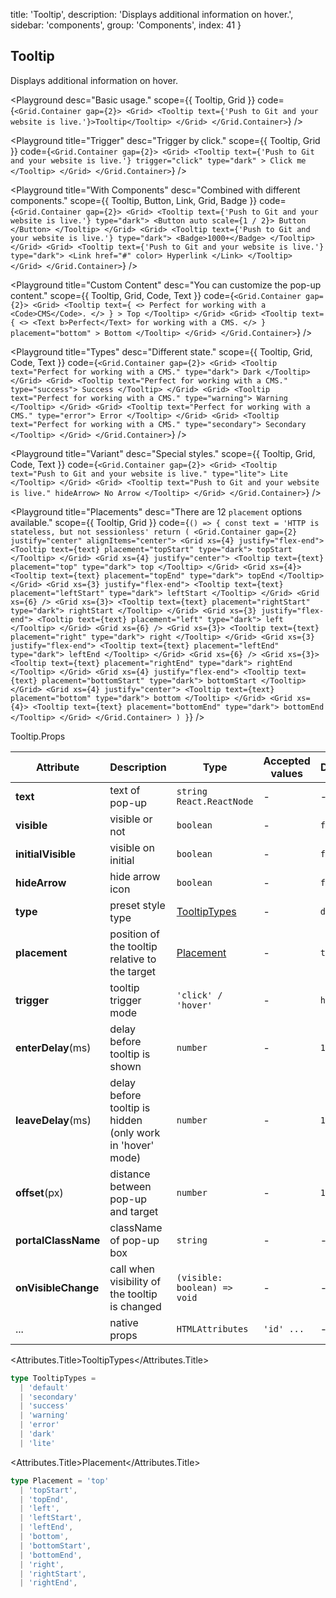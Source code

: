 
  title: 'Tooltip',
  description: 'Displays additional information on hover.',
  sidebar: 'components',
  group: 'Components',
  index: 41
}

## Tooltip

Displays additional information on hover.

<Playground
  desc="Basic usage."
  scope={{ Tooltip, Grid }}
  code={`
<Grid.Container gap={2}>
  <Grid>
    <Tooltip text={'Push to Git and your website is live.'}>Tooltip</Tooltip>
  </Grid>
</Grid.Container>
`}
/>

<Playground
  title="Trigger"
  desc="Trigger by click."
  scope={{ Tooltip, Grid }}
  code={`
<Grid.Container gap={2}>
  <Grid>
    <Tooltip
      text={'Push to Git and your website is live.'}
      trigger="click"
      type="dark"
    >
      Click me
    </Tooltip>
  </Grid>
</Grid.Container>
`}
/>

<Playground
  title="With Components"
  desc="Combined with different components."
  scope={{ Tooltip, Button, Link, Grid, Badge }}
  code={`
<Grid.Container gap={2}>
  <Grid>
    <Tooltip text={'Push to Git and your website is live.'} type="dark">
      <Button auto scale={1 / 2}>
        Button
      </Button>
    </Tooltip>
  </Grid>
  <Grid>
    <Tooltip text={'Push to Git and your website is live.'} type="dark">
      <Badge>1000+</Badge>
    </Tooltip>
  </Grid>
  <Grid>
    <Tooltip text={'Push to Git and your website is live.'} type="dark">
      <Link href="#" color>
        Hyperlink
      </Link>
    </Tooltip>
  </Grid>
</Grid.Container>
`}
/>

<Playground
  title="Custom Content"
  desc="You can customize the pop-up content."
  scope={{ Tooltip, Grid, Code, Text }}
  code={`
<Grid.Container gap={2}>
  <Grid>
    <Tooltip
      text={
        <>
          Perfect for working with a <Code>CMS</Code>.
        </>
      }
    >
      Top
    </Tooltip>
  </Grid>
  <Grid>
    <Tooltip
      text={
        <>
          <Text b>Perfect</Text> for working with a CMS.
        </>
      }
      placement="bottom"
    >
      Bottom
    </Tooltip>
  </Grid>
</Grid.Container>
`}
/>

<Playground
  title="Types"
  desc="Different state."
  scope={{ Tooltip, Grid, Code, Text }}
  code={`
<Grid.Container gap={2}>
  <Grid>
    <Tooltip text="Perfect for working with a CMS." type="dark">
      Dark
    </Tooltip>
  </Grid>
  <Grid>
    <Tooltip text="Perfect for working with a CMS." type="success">
      Success
    </Tooltip>
  </Grid>
  <Grid>
    <Tooltip text="Perfect for working with a CMS." type="warning">
      Warning
    </Tooltip>
  </Grid>
  <Grid>
    <Tooltip text="Perfect for working with a CMS." type="error">
      Error
    </Tooltip>
  </Grid>
  <Grid>
    <Tooltip text="Perfect for working with a CMS." type="secondary">
      Secondary
    </Tooltip>
  </Grid>
</Grid.Container>
`}
/>

<Playground
  title="Variant"
  desc="Special styles."
  scope={{ Tooltip, Grid, Code, Text }}
  code={`
<Grid.Container gap={2}>
  <Grid>
    <Tooltip text="Push to Git and your website is live." type="lite">
      Lite
    </Tooltip>
  </Grid>
  <Grid>
    <Tooltip text="Push to Git and your website is live." hideArrow>
      No Arrow
    </Tooltip>
  </Grid>
</Grid.Container>
`}
/>

<Playground
  title="Placements"
  desc="There are 12 `placement` options available."
  scope={{ Tooltip, Grid }}
  code={`
() => {
  const text = 'HTTP is stateless, but not sessionless'
  return (
    <Grid.Container gap={2} justify="center" alignItems="center">
      <Grid xs={4} justify="flex-end">
        <Tooltip text={text} placement="topStart" type="dark">
          topStart
        </Tooltip>
      </Grid>
      <Grid xs={4} justify="center">
        <Tooltip text={text} placement="top" type="dark">
          top
        </Tooltip>
      </Grid>
      <Grid xs={4}>
        <Tooltip text={text} placement="topEnd" type="dark">
          topEnd
        </Tooltip>
      </Grid>
      <Grid xs={3} justify="flex-end">
        <Tooltip text={text} placement="leftStart" type="dark">
          leftStart
        </Tooltip>
      </Grid>
      <Grid xs={6} />
      <Grid xs={3}>
        <Tooltip text={text} placement="rightStart" type="dark">
          rightStart
        </Tooltip>
      </Grid>
      <Grid xs={3} justify="flex-end">
        <Tooltip text={text} placement="left" type="dark">
          left
        </Tooltip>
      </Grid>
      <Grid xs={6} />
      <Grid xs={3}>
        <Tooltip text={text} placement="right" type="dark">
          right
        </Tooltip>
      </Grid>
      <Grid xs={3} justify="flex-end">
        <Tooltip text={text} placement="leftEnd" type="dark">
          leftEnd
        </Tooltip>
      </Grid>
      <Grid xs={6} />
      <Grid xs={3}>
        <Tooltip text={text} placement="rightEnd" type="dark">
          rightEnd
        </Tooltip>
      </Grid>
      <Grid xs={4} justify="flex-end">
        <Tooltip text={text} placement="bottomStart" type="dark">
          bottomStart
        </Tooltip>
      </Grid>
      <Grid xs={4} justify="center">
        <Tooltip text={text} placement="bottom" type="dark">
          bottom
        </Tooltip>
      </Grid>
      <Grid xs={4}>
        <Tooltip text={text} placement="bottomEnd" type="dark">
          bottomEnd
        </Tooltip>
      </Grid>
    </Grid.Container>
  )
}
`}
/>

<Attributes edit="/pages/docs/components/tooltip.mdx">
<Attributes.Title>Tooltip.Props</Attributes.Title>

| Attribute           | Description                                                | Type                          | Accepted values | Default   |
| ------------------- | ---------------------------------------------------------- | ----------------------------- | --------------- | --------- |
| **text**            | text of pop-up                                             | `string` `React.ReactNode`    | -               | -         |
| **visible**         | visible or not                                             | `boolean`                     | -               | `false`   |
| **initialVisible**  | visible on initial                                         | `boolean`                     | -               | `false`   |
| **hideArrow**       | hide arrow icon                                            | `boolean`                     | -               | `false`   |
| **type**            | preset style type                                          | [TooltipTypes](#tooltiptypes) | -               | `default` |
| **placement**       | position of the tooltip relative to the target             | [Placement](#placement)       | -               | `top`     |
| **trigger**         | tooltip trigger mode                                       | `'click' / 'hover'`           | -               | `hover`   |
| **enterDelay**(ms)  | delay before tooltip is shown                              | `number`                      | -               | `100`     |
| **leaveDelay**(ms)  | delay before tooltip is hidden (only work in 'hover' mode) | `number`                      | -               | `150`     |
| **offset**(px)      | distance between pop-up and target                         | `number`                      | -               | `12`      |
| **portalClassName** | className of pop-up box                                    | `string`                      | -               | -         |
| **onVisibleChange** | call when visibility of the tooltip is changed             | `(visible: boolean) => void`  | -               | -         |
| ...                 | native props                                               | `HTMLAttributes`              | `'id' ...`      | -         |

<Attributes.Title>TooltipTypes</Attributes.Title>

```ts
type TooltipTypes =
  | 'default'
  | 'secondary'
  | 'success'
  | 'warning'
  | 'error'
  | 'dark'
  | 'lite'
```

<Attributes.Title>Placement</Attributes.Title>

```ts
type Placement = 'top'
  | 'topStart',
  | 'topEnd',
  | 'left',
  | 'leftStart',
  | 'leftEnd',
  | 'bottom',
  | 'bottomStart',
  | 'bottomEnd',
  | 'right',
  | 'rightStart',
  | 'rightEnd',
```

</Attributes>

